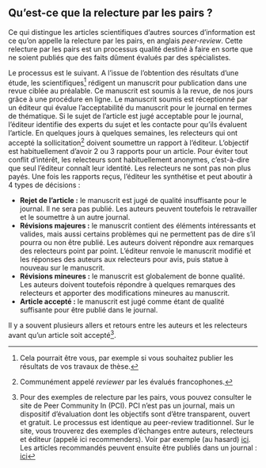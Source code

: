 ## Qu’est-ce que la relecture par les pairs ?

Ce qui distingue les articles scientifiques d’autres sources d’information est ce qu’on appelle la relecture par les pairs, en anglais *peer-review*. Cette relecture par les pairs est un processus qualité destiné à faire en sorte que ne soient publiés que des faits dûment évalués par des spécialistes.

Le processus est le suivant. A l’issue de l’obtention des résultats d’une étude, les scientifiques[^1] rédigent un manuscrit pour publication dans une revue ciblée au préalable. Ce manuscrit est soumis à la revue, de nos jours grâce à une procédure en ligne. Le manuscrit soumis est réceptionné par un éditeur qui évalue l’acceptabilité du manuscrit pour le journal en termes de thématique. Si le sujet de l’article est jugé acceptable pour le journal, l’éditeur identifie des experts du sujet et les contacte pour qu’ils évaluent l’article. En quelques jours à quelques semaines, les relecteurs qui ont accepté la sollicitation[^2]  doivent soumettre un rapport à l’éditeur. L’objectif est habituellement d’avoir 2 ou 3 rapports pour un article. Pour éviter tout conflit d’intérêt, les relecteurs sont habituellement anonymes, c’est-à-dire que seul l’éditeur connaît leur identité. Les relecteurs ne sont pas non plus payés. Une fois les rapports reçus, l’éditeur les synthétise et peut aboutir à 4 types de décisions :

-	**Rejet de l’article :** le manuscrit est jugé de qualité insuffisante pour le journal. Il ne sera pas publié. Les auteurs peuvent toutefois le retravailler et le soumettre à un autre journal.
-	**Révisions majeures :** le manuscrit contient des éléments intéressants et valides, mais aussi certains problèmes qui ne permettent pas de dire s’il pourra ou non être publié. Les auteurs doivent répondre aux remarques des relecteurs point par point. L’éditeur renvoie le manuscrit modifié et les réponses des auteurs aux relecteurs pour avis, puis statue à nouveau sur le manuscrit.
-	**Révisions mineures :** le manuscrit est globalement de bonne qualité. Les auteurs doivent toutefois répondre à quelques remarques des relecteurs et apporter des modifications mineures au manuscrit.
-	**Article accepté :** le manuscrit est jugé comme étant de qualité suffisante pour être publié dans le journal.

Il y a souvent plusieurs allers et retours entre les auteurs et les relecteurs avant qu’un article soit accepté[^3].

[^1]: Cela pourrait être vous, par exemple si vous souhaitez publier les résultats de vos travaux de thèse.
[^2]: Communément appelé *reviewer* par les évalués francophones.
[^3]: Pour des exemples de relecture par les pairs, vous pouvez consulter le site de Peer Community In (PCI). PCI n’est pas un journal, mais un dispositif d’évaluation dont les objectifs sont d’être transparent, ouvert et gratuit. Le processus est identique au peer-review traditionnel. Sur le site, vous trouverez des exemples d’échanges entre auteurs, relecteurs et éditeur (appelé ici recommenders). Voir par exemple (au hasard) [ici](https://animsci.peercommunityin.org/articles/rec?id=11). Les articles recommandés peuvent ensuite être publiés dans un journal : [ici](https://peercommunityjournal.org/articles/10.24072/pcjournal.80/) 